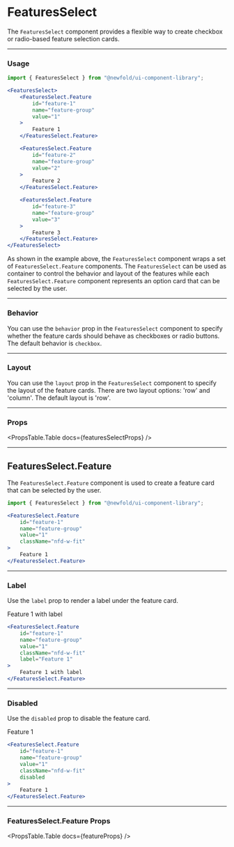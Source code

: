
# FeaturesSelect
The `FeaturesSelect` component provides a flexible way to create checkbox or radio-based feature selection cards.

<NewfoldRoot>
    <FeaturesSelectUsageDemo />
</NewfoldRoot>

---
### Usage
```jsx
import { FeaturesSelect } from "@newfold/ui-component-library";

<FeaturesSelect>
    <FeaturesSelect.Feature
        id="feature-1"
        name="feature-group"
        value="1"
    >
        Feature 1
    </FeaturesSelect.Feature>

    <FeaturesSelect.Feature
        id="feature-2"
        name="feature-group"
        value="2"
    >
        Feature 2
    </FeaturesSelect.Feature>

    <FeaturesSelect.Feature
        id="feature-3"
        name="feature-group"
        value="3"
    >
        Feature 3
    </FeaturesSelect.Feature>
</FeaturesSelect>
```

As shown in the example above, the `FeaturesSelect` component wraps a set of `FeaturesSelect.Feature` components. The `FeaturesSelect` can be used as container to control the behavior and layout of the features while each `FeaturesSelect.Feature` component represents an option card that can be selected by the user.

---
### Behavior
You can use the `behavior` prop in the `FeaturesSelect` component to specify whether the feature cards should behave as checkboxes or radio buttons. The default behavior is `checkbox`.
<FeaturesSelectBehavior />

---
### Layout
You can use the `layout` prop in the `FeaturesSelect` component to specify the layout of the feature cards. There are two layout options: 'row' and 'column'. The default layout is 'row'.
<FeaturesSelectLayout />

---
### Props
<PropsTable.Table docs={featuresSelectProps} />

---
## FeaturesSelect.Feature
The `FeaturesSelect.Feature` component is used to create a feature card that can be selected by the user.

```jsx
import { FeaturesSelect } from "@newfold/ui-component-library";

<FeaturesSelect.Feature
    id="feature-1"
    name="feature-group"
    value="1"
    className="nfd-w-fit"
>
    Feature 1
</FeaturesSelect.Feature>
```

---
### Label
Use the `label` prop to render a label under the feature card.

<NewfoldRoot>
    <FeaturesSelect.Feature
        id="feature-1-label"
        name="feature-group"
        value="1"
        className="nfd-w-fit"
        label="Feature 1"
    >
        Feature 1 with label
    </FeaturesSelect.Feature>
</NewfoldRoot>

```jsx
<FeaturesSelect.Feature
    id="feature-1"
    name="feature-group"
    value="1"
    className="nfd-w-fit"
    label="Feature 1"
>
    Feature 1 with label
</FeaturesSelect.Feature>
```

---
### Disabled
Use the `disabled` prop to disable the feature card.

<NewfoldRoot>
    <FeaturesSelect.Feature
        id="feature-1-disabled"
        name="feature-group"
        value="1"
        className="nfd-w-fit"
        disabled
    >
        Feature 1
    </FeaturesSelect.Feature>
</NewfoldRoot>

```jsx
<FeaturesSelect.Feature
    id="feature-1"
    name="feature-group"
    value="1"
    className="nfd-w-fit"
    disabled
>
    Feature 1
</FeaturesSelect.Feature>
```

---
### FeaturesSelect.Feature Props
<PropsTable.Table docs={featureProps} />
